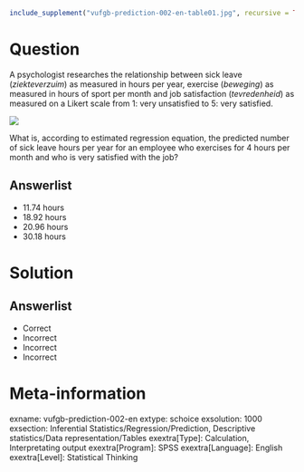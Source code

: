 ```{r, echo = FALSE, results = "hide"}
include_supplement("vufgb-prediction-002-en-table01.jpg", recursive = TRUE)
```

Question
========

A psychologist researches the relationship between sick leave (*ziekteverzuim*) as measured in hours per year, exercise (*beweging*) as measured in hours of sport per month and job satisfaction (*tevredenheid*) as measured on a Likert scale from 1: very unsatisfied to 5: very satisfied.

![](vufgb-prediction-002-en-table01.jpg)

What is, according to estimated regression equation, the predicted number of sick leave hours per year for an employee who exercises for 4 hours per month and who is very satisfied with the job?
  
  
Answerlist
----------
* 11.74 hours
* 18.92 hours
* 20.96 hours
* 30.18 hours

Solution
========

Answerlist
----------
* Correct
* Incorrect
* Incorrect
* Incorrect

Meta-information
================
exname: vufgb-prediction-002-en
extype: schoice
exsolution: 1000
exsection: Inferential Statistics/Regression/Prediction, Descriptive statistics/Data representation/Tables
exextra[Type]: Calculation, Interpretating output
exextra[Program]: SPSS
exextra[Language]: English
exextra[Level]: Statistical Thinking